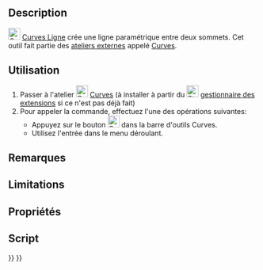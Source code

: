 <languages/>

{{Docnav/fr
|
|[[Curves_EditableSpline/fr|Modifier une B-spline]]
|[[Curves_Workbench/fr|Atelier Curves]]
|IconL=
|IconR=Curves_EditableSpline.svg
|IconC=Curves_workbench_icon.svg
}}

{{GuiCommand/fr
|Name=Curves Line
|Name/fr=Curves Ligne
|MenuLocation=Curves → Parametric line
|Workbenches=[[Curves_Workbench/fr|Curves]]
}}

==Description==

[[Image:Curves_Line.svg|24px]] [[Curves_Line/fr|Curves Ligne]] crée une ligne paramétrique entre deux sommets. Cet outil fait partie des [[External_workbenches/fr|ateliers externes]] appelé [[Curves_Workbench/fr|Curves]].

<span id="Usage"></span>
==Utilisation==

# Passer à l'atelier [[Image:Curves_workbench_icon.svg|24px]] [[Curves_Workbench/fr|Curves]] (à installer à partir du [[Image:Std_AddonMgr.svg|24px]] [[Std_AddonMgr/fr|gestionnaire des extensions]] si ce n'est pas déjà fait)
# Pour appeler la commande, effectuez l'une des opérations suivantes:
#* Appuyez sur le bouton [[Image:Curves_Line.svg|24px]] dans la barre d'outils Curves.
#* Utilisez l'entrée {{MenuCommand|Curves → Parametric line}} dans le menu déroulant.


<span id="Notes"></span>
==Remarques==


==Limitations==


<span id="Properties"></span>
==Propriétés==


<span id="Scripting"></span>
==Script==


{{Docnav/fr
|
|[[Curves_EditableSpline/fr|Modifier une B-spline]]
|[[Curves_Workbench/fr|Atelier Curves]]
|IconL=
|IconR=Curves_EditableSpline.svg
|IconC=Curves_workbench_icon.svg
}}

{{Curves Tools navi{{#translation:}}}}
{{Userdocnavi{{#translation:}}}}